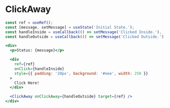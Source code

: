 
# ClickAway

<Documenter component={ClickAway}>


</Documenter>

```jsx preview
const ref = useRef();
const [message, setMessage] = useState('Initial State.');
const handleInside = useCallback(() => setMessage('Clicked Inside.'), [setMessage]);
const handleOutside = useCallback(() => setMessage('Clicked Outside.'), [setMessage]);

<div>
  <p>Status: {message}</p>

  <div
    ref={ref}
    onClick={handleInside}
    style={{ padding: '20px', background: '#eee', width: 250 }}
  >
    Click Here!
  </div>

  <ClickAway onClickAway={handleOutside} target={ref} />
</div>
```
